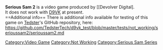 <strong>Serious Sam 2</strong> is a video game produced by [[Devolver Digital].
<br />
It does not work with [[D9VK]] at present.
<br />
==Additional info==
There is additional info available for testing of this game on [[User:Tedster|Tedster]]'s GitHub repository, here:
<br />
https://github.com/TedsterTech/d9vk_test/blob/master/tests/not_working/serioussam2/serioussam2.md
[[Category:Video Game]]
[[Category:Not Working]]
[[Category:Serious Sam Series]]
